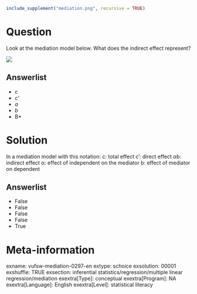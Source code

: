 ```r
include_supplement("mediation.png", recursive = TRUE)
```

Question
========
Look at the mediation model below. What does the indirect effect represent?  
  
![](mediation.png)

Answerlist
----------
* *c*
* *c'*
* *a*
* *b*
* B*

Solution
========

In a mediation model with this notation: c: total effect c': direct effect αb: indirect effect α: effect of independent on the mediator b: effect of mediator on dependent

Answerlist
----------
* False
* False
* False
* False
* True

Meta-information
================
exname: vufsw-mediation-0297-en
extype: schoice
exsolution: 00001
exshuffle: TRUE
exsection: inferential statistics/regression/multiple linear regression/mediation
exextra[Type]: conceptual
exextra[Program]: NA
exextra[Language]: English
exextra[Level]: statistical literacy

